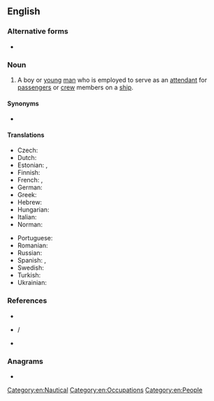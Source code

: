{{also|cabinboy|cabin-boy}}
==English==

===Alternative forms===
* {{l|en|cabin-boy}}

===Noun===
{{en-noun}}

# {{lb|en|dated}} A boy or [[young]] [[man]] who is employed to serve as an [[attendant]] for [[passenger]]s or [[crew]] members on a [[ship]].

====Synonyms====
* {{l|en|ship's boy}}

====Translations====
{{trans-top|a boy serving on a ship}}
* Czech: {{t+|cs|plavčík|m}}
* Dutch: {{t+|nl|scheepsjongen|m}}
* Estonian: {{t|et|junga}}, {{t|et|kajutiteenija}}
* Finnish: {{t|fi|hyttipoika}}
* French: {{t+|fr|mousse|m}}, {{t+|fr|moussaillon|m}}
* German: {{t+|de|Schiffsjunge|m}}
* Greek: {{t+|el|καμαρότος|m}}
* Hebrew: {{t+|he|נַעַר תָּא|m|tr=na'ar ta}}
* Hungarian: {{t+|hu|hajósinas}}
* Italian: {{t+|it|mozzo|m}}
* Norman: {{t|nrf|mousse|m}}
{{trans-mid}}
* Portuguese: {{t+|pt|grumete|m}}
* Romanian: {{t+|ro|mus|m}}
* Russian: {{t+|ru|ю́нга|m}}
* Spanish: {{t+|es|grumete|m}}, {{t+|es|galopín|m}}
* Swedish: {{t+|sv|skeppsgosse|c}}
* Turkish: {{t+|tr|miço}}
* Ukrainian: {{t+|uk|ю́нга|m|sc=Cyrl}}
{{trans-bottom}}

===References===
* {{R:Webster 1828|cabin-boy}}
* {{R:Lexico|cabinboy}} / {{R:Lexico}}
* {{R:Dictionary.com}}

===Anagrams===
* {{anagrams|en|a=abbcinoy|babycino}}

[[Category:en:Nautical]]
[[Category:en:Occupations]]
[[Category:en:People]]